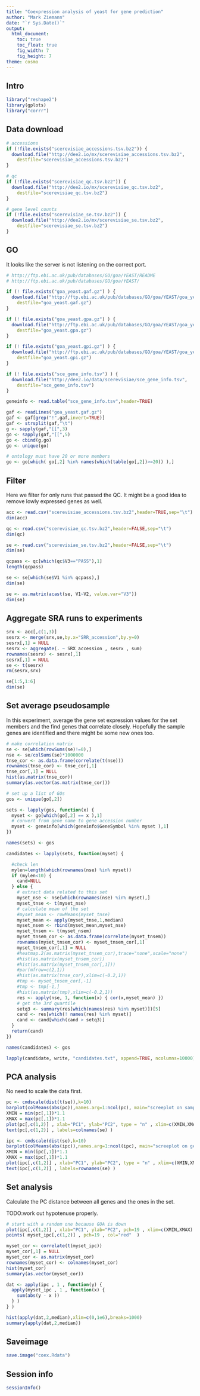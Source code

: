 ```yaml
---
title: "Coexpression analysis of yeast for gene prediction"
author: "Mark Ziemann"
date: "`r Sys.Date()`"
output:
  html_document:
    toc: true
    toc_float: true
    fig_width: 7
    fig_height: 7
theme: cosmo
---
```


## Intro


```r

library("reshape2")
library(gplots)
library("corrr")

```

## Data download

```r

# accessions
if (!file.exists("scerevisiae_accessions.tsv.bz2")) {
  download.file("http://dee2.io/mx/scerevisiae_accessions.tsv.bz2",
    destfile="scerevisiae_accessions.tsv.bz2")
}

# qc
if (!file.exists("scerevisiae_qc.tsv.bz2")) {
  download.file("http://dee2.io/mx/scerevisiae_qc.tsv.bz2",
    destfile="scerevisiae_qc.tsv.bz2")
}

# gene level counts
if (!file.exists("scerevisiae_se.tsv.bz2")) {
  download.file("http://dee2.io/mx/scerevisiae_se.tsv.bz2",
    destfile="scerevisiae_se.tsv.bz2")
}


```

## GO

It looks like the server is not listening on the correct port.

```r

# http://ftp.ebi.ac.uk/pub/databases/GO/goa/YEAST/README
# http://ftp.ebi.ac.uk/pub/databases/GO/goa/YEAST/

if (! file.exists("goa_yeast.gaf.gz") ) {
  download.file("http://ftp.ebi.ac.uk/pub/databases/GO/goa/YEAST/goa_yeast.gaf.gz",
    destfile="goa_yeast.gaf.gz")
}

if (! file.exists("goa_yeast.gpa.gz") ) {
  download.file("http://ftp.ebi.ac.uk/pub/databases/GO/goa/YEAST/goa_yeast.gpa.gz",
    destfile="goa_yeast.gpa.gz")
}

if (! file.exists("goa_yeast.gpi.gz") ) {
  download.file("http://ftp.ebi.ac.uk/pub/databases/GO/goa/YEAST/goa_yeast.gpi.gz",
    destfile="goa_yeast.gpi.gz")
}

if (! file.exists("sce_gene_info.tsv") ) {
  download.file("http://dee2.io/data/scerevisiae/sce_gene_info.tsv",
    destfile="sce_gene_info.tsv")
}

geneinfo <- read.table("sce_gene_info.tsv",header=TRUE)

gaf <- readLines("goa_yeast.gaf.gz")
gaf <- gaf[grep("!",gaf,invert=TRUE)]
gaf <- strsplit(gaf,"\t")
g <- sapply(gaf,"[[",3)
go <- sapply(gaf,"[[",5)
go <- cbind(g,go)
go <- unique(go)

# ontology must have 20 or more members
go <- go[which( go[,2] %in% names(which(table(go[,2])>=20)) ),]

```

## Filter

Here we filter for only runs that passed the QC.
It might be a good idea to remove lowly expressed genes as well.

```r

acc <- read.csv("scerevisiae_accessions.tsv.bz2",header=TRUE,sep="\t")
dim(acc)

qc <- read.csv("scerevisiae_qc.tsv.bz2",header=FALSE,sep="\t")
dim(qc)

se <- read.csv("scerevisiae_se.tsv.bz2",header=FALSE,sep="\t")
dim(se)

qcpass <- qc[which(qc$V3=="PASS"),1]
length(qcpass)

se <- se[which(se$V1 %in% qcpass),]
dim(se)

se <- as.matrix(acast(se, V1~V2, value.var="V3"))
dim(se)


```

## Aggregate SRA runs to experiments

```r

srx <- acc[,c(1,3)]
sesrx <- merge(srx,se,by.x="SRR_accession",by.y=0)
sesrx[,1] = NULL
sesrx <- aggregate(. ~ SRX_accession , sesrx , sum)
rownames(sesrx) <- sesrx[,1]
sesrx[,1] = NULL
se <- t(sesrx)
rm(sesrx,srx)

se[1:5,1:6]
dim(se)

```

## Set average pseudosample

In this experiment, average the gene set expression values for the set members and the find
genes that correlate closely.
Hopefully the sample genes are identified and there might be some new ones too.

```r

# make correlation matrix
se <- se[which(rowSums(se)!=0),]
nse <- se/colSums(se)*1000000
tnse_cor <- as.data.frame(correlate(t(nse)))
rownames(tnse_cor) <- tnse_cor[,1]
tnse_cor[,1] = NULL
hist(as.matrix(tnse_cor))
summary(as.vector(as.matrix(tnse_cor)))

```

```r

# set up a list of GOs
gos <- unique(go[,2])

sets <- lapply(gos, function(x) { 
  myset <- go[which(go[,2] == x ),1]
  # convert from gene name to gene accession number
  myset <- geneinfo[which(geneinfo$GeneSymbol %in% myset ),1]
})

names(sets) <- gos

```

```r

candidates <- lapply(sets, function(myset) {

  #check len
  mylen=length(which(rownames(nse) %in% myset))
  if (mylen<10) {
    cand=NULL
  } else {
    # extract data related to this set
    myset_nse <- nse[which(rownames(nse) %in% myset),]
    myset_tnse <- t(myset_nse)
    # calculate mean of the set
    #myset_mean <- rowMeans(myset_tnse)
    myset_mean <- apply(myset_tnse,1,median)
    myset_nsem <- rbind(myset_mean,myset_nse)
    myset_tnsem <- t(myset_nsem)
    myset_tnsem_cor <- as.data.frame(correlate(myset_tnsem))
    rownames(myset_tnsem_cor) <- myset_tnsem_cor[,1]
    myset_tnsem_cor[,1] = NULL
    #heatmap.2(as.matrix(myset_tnsem_cor),trace="none",scale="none")
    #hist(as.matrix(myset_tnsem_cor))
    #hist(as.matrix(myset_tnsem_cor[,1]))
    #par(mfrow=c(2,1))
    #hist(as.matrix(tnse_cor),xlim=c(-0.2,1))
    #tmp <- myset_tnsem_cor[,-1] 
    #tmp <- tmp[-1,] 
    #hist(as.matrix(tmp),xlim=c(-0.2,1))
    res <- apply(nse, 1, function(x) { cor(x,myset_mean) })
    # get the 3rd quartile
    setq3 <- summary(res[which(names(res) %in% myset)])[5]
    cand <- res[which(! names(res) %in% myset)]
    cand <- cand[which(cand > setq3)]
  }
  return(cand)
})

names(candidates) <- gos

lapply(candidate, write, "candidates.txt", append=TRUE, ncolumns=10000)

```



## PCA analysis

No need to scale the data first.

```r

pc <- cmdscale(dist(t(se)),k=10)
barplot(colMeans(abs(pc)),names.arg=1:ncol(pc), main="screeplot on samples")
XMIN = min(pc[,1])*1.1
XMAX = max(pc[,1])*1.1
plot(pc[,c(1,2)] , xlab="PC1", ylab="PC2", type = "n" , xlim=c(XMIN,XMAX) , main="sample-wise PCA")
text(pc[,c(1,2)] , labels=colnames(se) )

ipc <- cmdscale(dist(se),k=10)
barplot(colMeans(abs(ipc)),names.arg=1:ncol(ipc), main="screeplot on genes")
XMIN = min(ipc[,1])*1.1
XMAX = max(ipc[,1])*1.1
plot(ipc[,c(1,2)] , xlab="PC1", ylab="PC2", type = "n" , xlim=c(XMIN,XMAX) , main="gene-wise PCA")
text(ipc[,c(1,2)] , labels=rownames(se) )

```

## Set analysis

Calculate the PC distance between all genes and the ones in the set.

TODO:work out hypotenuse properly.

```r

# start with a random one because GOA is down
plot(ipc[,c(1,2)] , xlab="PC1", ylab="PC2", pch=19 , xlim=c(XMIN,XMAX) , main="gene-wise PCA")
points( myset_ipc[,c(1,2)] , pch=19 , col="red"  )

myset_cor <- correlate(t(myset_ipc))
myset_cor[,1] = NULL
myset_cor <- as.matrix(myset_cor)
rownames(myset_cor) <- colnames(myset_cor)
hist(myset_cor)
summary(as.vector(myset_cor))

dat <- apply(ipc , 1 , function(y) {
  apply(myset_ipc , 1 , function(x) {
    sum(abs(y - x ))
  } )
} )

hist(apply(dat,2,median),xlim=c(0,1e6),breaks=1000)
summary(apply(dat,2,median))


```

## Saveimage

```r

save.image("coex.Rdata")

```

## Session info

```r

sessionInfo()

```
